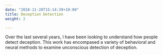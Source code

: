 ---
date: "2018-11-28T15:14:39+10:00"
title: Deception Detection
weight: 2

---

Over the last several years, I have been looking to understand how people detect deception. This work has encompased a variety of behavioral and neural methods to examine unconscious detection of deception. 